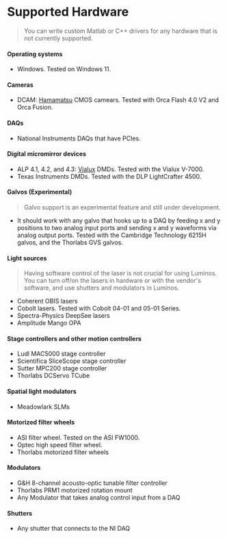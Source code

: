# Supported Hardware

> You can write custom Matlab or C++ drivers for any hardware that is not currently supported.

#### Operating systems

- Windows. Tested on Windows 11.

#### Cameras

- DCAM: [Hamamatsu](https://www.hamamatsu.com/eu/en/product/cameras.html) CMOS camears. Tested with Orca Flash 4.0 V2 and Orca Fusion.

#### DAQs

- National Instruments DAQs that have PCIes.

#### Digital micromirror devices

- ALP 4.1, 4.2, and 4.3: [Vialux](https://www.vialux.de/en/v-modules.html) DMDs. Tested with the Vialux V-7000.
- Texas Instruments DMDs. Tested with the DLP LightCrafter 4500.

#### Galvos (Experimental)

> Galvo support is an experimental feature and still under development.

- It should work with any galvo that hooks up to a DAQ by feeding x and y positions to two analog input ports
  and sending x and y waveforms via analog output ports. Tested with the Cambridge Technology 6215H galvos, and the Thorlabs GVS galvos.

#### Light sources

> Having software control of the laser is not crucial for using Luminos. You can turn off/on the lasers
> in hardware or with the vendor's software, and use shutters and modulators in Luminos.

- Coherent OBIS lasers
- Cobolt lasers. Tested with Cobolt 04-01 and 05-01 Series.
- Spectra-Physics DeepSee lasers
- Amplitude Mango OPA

#### Stage controllers and other motion controllers

- Ludl MAC5000 stage controller
- Scientifica SliceScope stage controller
- Sutter MPC200 stage controller
- Thorlabs DCServo TCube

#### Spatial light modulators

- Meadowlark SLMs

#### Motorized filter wheels

- ASI filter wheel. Tested on the ASI FW1000.
- Optec high speed filter wheel.
- Thorlabs motorized filter wheels

#### Modulators

- G&H 8-channel acousto-optic tunable filter controller
- Thorlabs PRM1 motorized rotation mount
- Any Modulator that takes analog control input from a DAQ

#### Shutters

- Any shutter that connects to the NI DAQ
